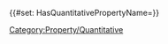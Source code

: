 <includeonly>
[[Category:Property/Quantitative]]
{{#set: HasQuantitativePropertyName={{PAGENAME}}}}
<!-- {{#set: Subproperty of=Quantitative_property}} -->
</includeonly>